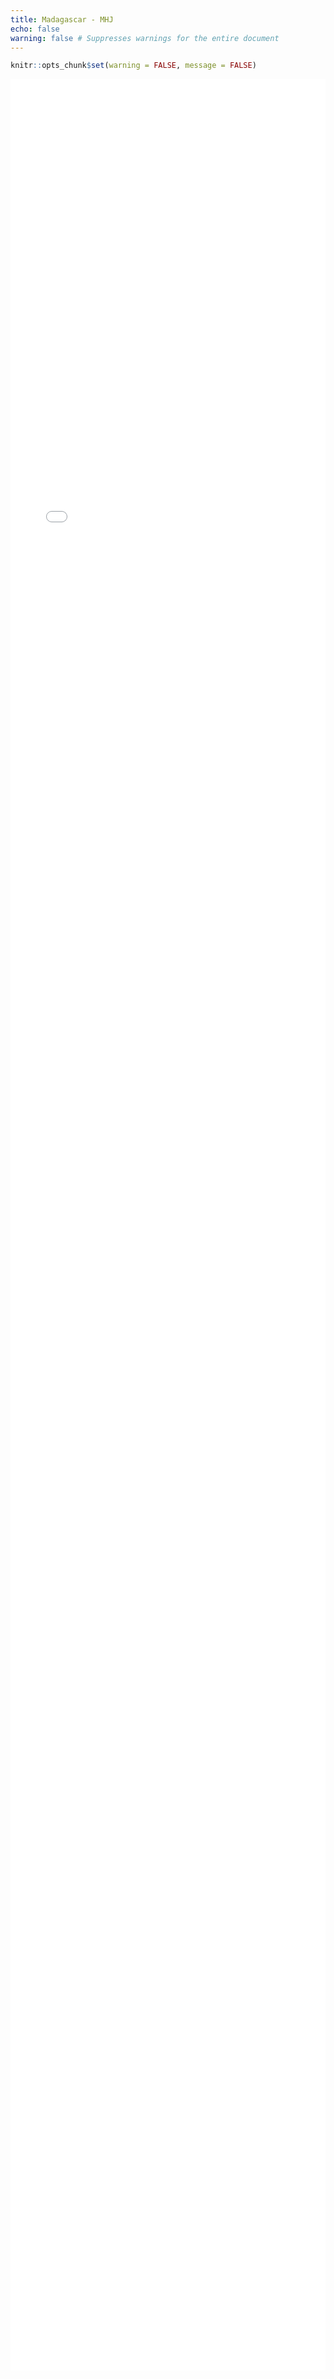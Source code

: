 ```yaml
---
title: Madagascar - MHJ
echo: false
warning: false # Suppresses warnings for the entire document
---
```

```r
knitr::opts_chunk$set(warning = FALSE, message = FALSE) 
```
<iframe src="MDG_MHJ_species_guide_2025-10-19.html" width="100%" height="94%" frameborder="0" allowfullscreen></iframe>

